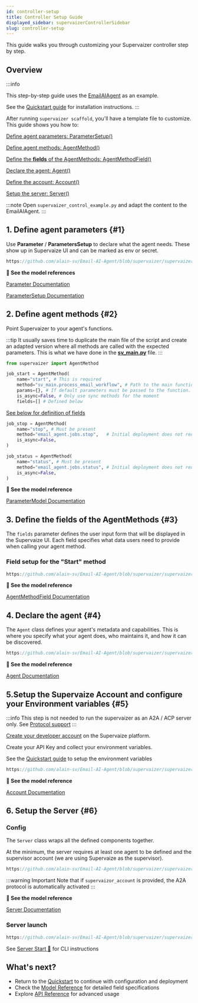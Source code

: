 ```yaml
---
id: controller-setup
title: Controller Setup Guide
displayed_sidebar: supervaizerControllerSidebar
slug: controller-setup
---
```



This guide walks you through customizing your Supervaizer controller step by step.

## Overview

:::info

This step-by-step guide uses the [<i className="bi bi-github"></i> EmailAIAgent](https://github.com/parthshr370/Email-AI-Agent?tab=readme-ov-file) as an example.

See the [Quickstart guide](quickstart) for installation instructions.
:::

After running `supervaizer scaffold`, you'll have a template file to customize. This guide shows you how to:

[<i className="bi bi-1-circle-fill"></i> Define agent parameters: ParameterSetup()](#1)

[<i className="bi bi-2-circle-fill"></i> Define agent methods: AgentMethod()](#2)

[<i className="bi bi-3-circle-fill"></i> Define the **fields** of the AgentMethods: AgentMethodField()](#3)

[<i className="bi bi-4-circle-fill"></i> Declare the agent: Agent()](#4)

[<i className="bi bi-5-circle-fill"></i> Define the account: Account()](#5)

[<i className="bi bi-6-circle-fill"></i> Setup the server: Server()](#6)

:::note
Open `supervaizer_control_example.py` and adapt the content to the EmailAIAgent.
:::

## 1. Define agent parameters {#1}

Use **Parameter** / **ParametersSetup** to declare what the agent needs. These show up in Supervaize UI and can be marked as env or secret.

```js reference title="Map Parameters"
https://github.com/alain-sv/Email-AI-Agent/blob/supervaizer/supervaizer_control.py#L27-L83
```

**📖 See the model references**

[Parameter Documentation](/docs/supervaizer-controller/model_reference/model_core#parameterparameterabstract)

[ParameterSetup Documentation](/docs/supervaizer-controller/model_reference/model_core#parameterparameterssetup)

## 2. Define agent methods {#2}

Point Supervaizer to your agent's functions.

:::tip
It usually saves time to duplicate the main file of the script and create an adapted version where all methods are called with the expected parameters.
This is what we have done in the **[sv_main.py](https://github.com/alain-sv/Email-AI-Agent/blob/supervaizer/sv_main.py)** file.
:::

```python title="Methods: wire your agent's functions" {8}
from supervaizer import AgentMethod

job_start = AgentMethod(
    name="start", # This is required
    method="sv_main.process_email_workflow", # Path to the main function in dotted notation.
    params={}, # If default parameters must be passed to the function.
    is_async=False, # Only use sync methods for the moment
    fields=[] # Defined below
```

[See below for definition of fields ](#3)

```python title="Additional required methods"
job_stop = AgentMethod(
    name="stop", # Must be present
    method="email_agent.jobs.stop",   # Initial deployment does not require this method to do anything
    is_async=False,
)

job_status = AgentMethod(
    name="status", # Must be present
    method="email_agent.jobs.status", # Initial deployment does not require this method to do anything
    is_async=False,
)
```

**📖 See the model reference**

[ParameterModel Documentation](/docs/supervaizer-controller/model_reference/model_core#agentagentmethodabstract)

## 3. Define the fields of the AgentMethods {#3}

The `fields` parameter defines the user input form that will be displayed in the Supervaize UI. Each field specifies what data users need to provide when calling your agent method.

### Field setup for the "Start" method

```js reference title="Fields of Start AgentMethod"
https://github.com/alain-sv/Email-AI-Agent/blob/supervaizer/supervaizer_control.py#L92-L131
```

**📖 See the model reference**

[AgentMethodField Documentation](/docs/supervaizer-controller/model_reference/model_core#agentagentmethodfield)

## 4. Declare the agent {#4}

The `Agent` class defines your agent's metadata and capabilities. This is where you specify what your agent does, who maintains it, and how it can be discovered.

```js reference title="Agent definition"
https://github.com/alain-sv/Email-AI-Agent/blob/supervaizer/supervaizer_control.py#L145-L165
```

**📖 See the model reference**

[Agent Documentation](/docs/supervaizer-controller/model_reference/model_core#agentagentabstract)

## 5.Setup the Supervaize Account and configure your Environment variables {#5}

:::info
This step is not needed to run the supervaizer as an A2A / ACP server only. See [Protocol support](/docs/supervaizer-controller/ref/PROTOCOLS)
:::

[Create your developer account](/docs/supervaize-fleet/developer-account#getting_started) on the Supervaize platform.

Create your API Key and collect your environment variables.

See the [Quickstart guide](quickstart#4) to setup the environment variables

```js reference title="Account definition"
https://github.com/alain-sv/Email-AI-Agent/blob/supervaizer/supervaizer_control.py#L167-L172
```

**📖 See the model reference**

[Account Documentation](/docs/supervaizer-controller/model_reference/model_core#accountaccountabstract)

## 6. Setup the Server {#6}

### Config

The `Server` class wraps all the defined components together.

At the minimum, the server requires at least one agent to be defined and the supervisor account (we are using Supervaize as the supervisor).

```js reference title="Server definition"
https://github.com/alain-sv/Email-AI-Agent/blob/supervaizer/supervaizer_control.py#L174-L181
```

:::warning Important
Note that if `supervaizor_account` is provided, the A2A protocol is automatically activated
:::

**📖 See the model reference**

[Server Documentation](/docs/supervaizer-controller/model_reference/model_core#serverserverabstract)

### Server launch

```js reference title="Server launch"
https://github.com/alain-sv/Email-AI-Agent/blob/supervaizer/supervaizer_control.py#L183-L185
```

See [Server Start 🚀](/docs/supervaizer-controller/quickstart#start) for CLI instructions

## What's next?

- Return to the [Quickstart](/docs/supervaizer-controller/quickstart) to continue with configuration and deployment
- Check the [Model Reference](/docs/supervaizer-controller/model_reference/model_core) for detailed field specifications
- Explore [API Reference](/docs/supervaizer-controller/ref/API_REFERENCE) for advanced usage
